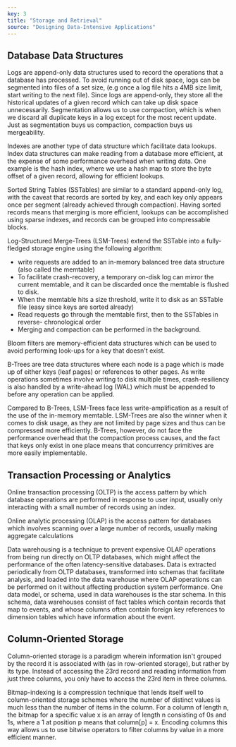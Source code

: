 ```yaml
---
key: 3
title: "Storage and Retrieval"
source: "Designing Data-Intensive Applications"
---
```


## Database Data Structures

Logs are append-only data structures used to record the operations that a 
database has processed. To avoid running out of disk space, logs can be 
segmented into files of a set size, (e.g once a log file hits a 4MB size limit, 
start writing to the next file). Since logs are append-only, they store all the
historical updates of a given record which can take up disk space 
unnecessarily. Segmentation allows us to use compaction, which is when we 
discard all duplicate keys in a log except for the most recent update. Just as
segmentation buys us compaction, compaction buys us mergeability.

Indexes are another type of data structure which facilitate data lookups. Index
data structures can make reading from a database more efficient, at the expense
of some performance overhead when writing data. One example is the hash index, 
where we use a hash map to store the byte offset of a given record, allowing 
for efficient lookups.

Sorted String Tables (SSTables) are similar to a standard append-only log, with
the caveat that records are sorted by key, and each key only appears once per 
segment (already achieved through compaction). Having sorted records means that
merging is more efficient, lookups can be accomplished using sparse indexes, 
and records can be grouped into compressable blocks.

Log-Structured Merge-Trees (LSM-Trees) extend the SSTable into a fully-fledged
storage engine using the following algorithm:
- write requests are added to an in-memory balanced tree data structure (also 
called the memtable)
- To facilitate crash-recovery, a temporary on-disk log can mirror the current
memtable, and it can be discarded once the memtable is flushed to disk.
- When the memtable hits a size threshold, write it to disk as an SSTable file
(easy since keys are sorted already)
- Read requests go through the memtable first, then to the SSTables in reverse-
chronological order
- Merging and compaction can be performed in the background.

Bloom filters are memory-efficient data structures which can be used to avoid
performing look-ups for a key that doesn't exist.

B-Trees are tree data structures where each node is a page which is made up of
either keys (leaf pages) or references to other pages. As write operations 
sometimes involve writing to disk multiple times, crash-resiliency is also 
handled by a write-ahead log (WAL) which must be appended to before any 
operation can be applied.

Compared to B-Trees, LSM-Trees face less write-amplification as a result of the
use of the in-memory memtable. LSM-Trees are also the winner when it comes to 
disk usage, as they are not limited by page sizes and thus can be compressed
more efficiently. B-Trees, however, do not face the performance overhead that 
the compaction process causes, and the fact that keys only exist in one place
means that concurrency primitives are more easily implementable.

## Transaction Processing or Analytics

Online transaction processing (OLTP) is the access pattern by which database 
operations are performed in response to user input, usually only interacting
with a small number of records using an index.

Online analytic processing (OLAP) is the access pattern for databases which 
involves scanning over a large number of records, usually making aggregate 
calculations

Data warehousing is a technique to prevent expensive OLAP operations from being
run directly on OLTP databases, which might affect the performance of the often
latency-sensitive databases. Data is extracted periodically from OLTP 
databases, transformed into schemas that facilitate analysis, and loaded into 
the data warehouse where OLAP operations can be performed on it without 
affecting production system performance. One data model, or schema, used in 
data warehouses is the star schema. In this schema, data warehouses consist of
fact tables which contain records that map to events, and whose columns often
contain foreign key references to dimension tables which have information about
the event.

## Column-Oriented Storage

Column-oriented storage is a paradigm wherein information isn't grouped by the 
record it is associated with (as in row-oriented storage), but rather by its 
type. Instead of accessing the 23rd record and reading information from just 
three columns, you only have to access the 23rd item in three columns. 

Bitmap-indexing is a compression technique that lends itself well to 
column-oriented storage schemes where the number of distinct values is much 
less than the number of items in the column. For a column of length n, the
bitmap for a specific value x is an array of length n consisting of 0s and 1s,
where a 1 at position p means that column\[p\] = x. Encoding columns this way
allows us to use bitwise operators to filter columns by value in a more 
efficient manner.
